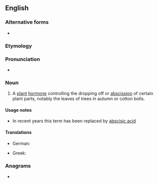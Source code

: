==English==

===Alternative forms===
* {{l|en|abscisin}}

===Etymology===
{{suffix|abscission|in|lang=en}}

===Pronunciation===
* {{a|US}} {{IPA|/ˈæb.sə.sən/|/æbˈsɪs.ən/|lang=en}}

===Noun===
{{wikipedia}}
{{en-noun|-|s}}

# {{label|en|biochemistry|dated}} A [[plant]] [[hormone]] controlling the dropping off or [[abscission]] of certain plant parts, notably the leaves of trees in autumn or cotton bolls.

====Usage notes====
* In recent years this term has been replaced by [[abscisic acid]]

====Translations====
{{trans-top|plant hormone}}
* German: {{t|de|Abscisinsäure|f}}
{{trans-mid}}
* Greek: {{t|el|αποσκισίνη|f|sc=Grek}}
{{trans-bottom}}

===Anagrams===
* {{l|en|abscisins}}